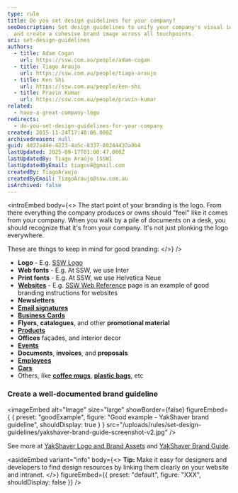 ```yaml
---
type: rule
title: Do you set design guidelines for your company?
seoDescription: Set design guidelines to unify your company's visual identity
  and create a cohesive brand image across all touchpoints.
uri: set-design-guidelines
authors:
  - title: Adam Cogan
    url: https://ssw.com.au/people/adam-cogan
  - title: Tiago Araujo
    url: https://ssw.com.au/people/tiago-araujo
  - title: Ken Shi
    url: https://ssw.com.au/people/ken-shi
  - title: Pravin Kumar
    url: https://ssw.com.au/people/pravin-kumar
related:
  - have-a-great-company-logo
redirects:
  - do-you-set-design-guidelines-for-your-company
created: 2015-11-24T17:40:06.000Z
archivedreason: null
guid: 4022a44e-4223-4a5c-8337-80244432a9b4
lastUpdated: 2025-09-17T01:00:47.000Z
lastUpdatedBy: Tiago Araújo [SSW]
lastUpdatedByEmail: tiagov8@gmail.com
createdBy: TiagoAraujo
createdByEmail: TiagoAraujo@ssw.com.au
isArchived: false
---
```


<introEmbed
  body={<>
The start point of your branding is the logo. From there everything the company produces or owns should "feel" like it comes from your company. When you walk by a pile of documents on a desk, you should recognize that it's from your company. It's not just plonking the logo everywhere.

These are things to keep in mind for good branding:
  </>}
/>
* **Logo** - E.g. [SSW Logo](https://www.ssw.com.au/ssw/logo/ssw/)
* **Web fonts** - E.g. At SSW, we use Inter
* **Print fonts** - E.g. At SSW, we use Helvetica Neue
* **[Websites](/rules-to-better-websites-branding-and-marketing)** - E.g. [SSW Web Reference](https://www.ssw.com.au/ssw/company/Web-Reference.aspx) page is an example of good branding instructions for websites
* **Newsletters**
* **[Email signatures](/great-email-signatures)**
* **[Business Cards](/business-cards-branding)**
* **Flyers**, **catalogues**, and other **promotional material**
* **[Products](/products-branding)**
* **Offices** façades, and interior decor
* **[Events](/events-branding)**
* **Documents**, **invoices**, and **proposals**
* **[Employees](/employees-branding)**
* **[Cars](/cars-branding)**
* Others, like **[coffee mugs](/coffee-mugs-branding)**, **[plastic bags](/plastic-bags-branding)**, etc

### Create a well-documented brand guideline

<imageEmbed
  alt="Image"
  size="large"
  showBorder={false}
  figureEmbed={ {
    preset: "goodExample",
    figure: "Good example - YakShaver brand guideline",
    shouldDisplay: true
  } }
  src="/uploads/rules/set-design-guidelines/yakshaver-brand-guide-screenshot-v2.jpg"
/>


See more at [YakShaver Logo and Brand Assets](https://yakshaver.ai/media) and [YakShaver Brand Guide](https://yakshaver.ai/YakShaver/YakShaver-Brand-Guide-V3.pdf).


<asideEmbed
  variant="info"
  body={<>
    **Tip:** Make it easy for designers and developers to find design resources by linking them clearly on your website and intranet.
  </>}
  figureEmbed={{
    preset: "default",
    figure: "XXX",
    shouldDisplay: false
  }}
/>
